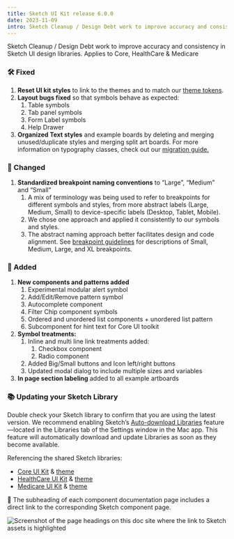 ```yaml
---
title: Sketch UI Kit release 6.0.0
date: 2023-11-09
intro: Sketch Cleanup / Design Debt work to improve accuracy and consistency in Sketch UI design libraries. Applies to Core, HealthCare & Medicare
---
```



Sketch Cleanup / Design Debt work to improve accuracy and consistency in Sketch UI design libraries. Applies to Core, HealthCare & Medicare

### 🛠 Fixed

1. **Reset UI kit styles** to link to the themes and to match our [theme tokens](https://design.cms.gov/foundation/system-color-tokens).
2. **Layout bugs fixed** so that symbols behave as expected:
    1. Table symbols
    2. Tab panel symbols
    3. Form Label symbols
    4. Help Drawer
3. **Organized Text styles** and example boards by deleting and merging unused/duplicate styles and merging split art boards. For more information on typography classes, check out our [migration guide.](https://design.cms.gov/migration-guides/agnostic-typography-classes/?theme=healthcare)

### 💅 Changed

1. **Standardized breakpoint naming conventions** to “Large”, “Medium” and “Small”
    1. A mix of terminology was being used to refer to breakpoints for different symbols and styles, from more abstract labels (Large, Medium, Small) to device-specific labels (Desktop, Tablet, Mobile). 
    2. We chose one approach and applied it consistently to our symbols and styles.
    3. The abstract naming approach better facilitates design and code alignment. See [breakpoint guidelines](https://design.cms.gov/foundation/layout-grid/responsive-design) for descriptions of Small, Medium, Large, and XL breakpoints.

### 🚀 Added

1. **New components and patterns added**
    1. Experimental modular alert symbol
    2. Add/Edit/Remove pattern symbol
    3. Autocomplete component
    4. Filter Chip component symbols
    5. Ordered and unordered list components + unordered list pattern
    6. Subcomponent for hint text for Core UI toolkit
2. **Symbol treatments:**
    1. Inline and multi line link treatments added:
        1. Checkbox component
        2. Radio component
    2. Added Big/Small buttons and Icon left/right buttons  
    3. Updated modal dialog to include multiple sizes and variables
3. **In page section labeling** added to all example artboards

### 📚 Updating your Sketch Library

Double check your Sketch library to confirm that you are using the latest version. We recommend enabling Sketch’s [Auto-download Libraries](https://www.sketch.com/updates/auto-download-libraries/) feature—located in the Libraries tab of the Settings window in the Mac app. This feature will automatically download and update Libraries as soon as they become available.

Referencing the shared Sketch libraries:

- [Core UI Kit](https://www.sketch.com/s/bffbfeb1-59a1-48dd-842f-a1e0566e457f) & [theme](https://www.sketch.com/s/8f09eda7-81dc-452f-849b-f0d9b6336229)
- [HealthCare UI Kit](https://www.sketch.com/s/4da17849-4fab-4684-b2ef-fe63ba7ff10b) & [theme](https://www.sketch.com/s/234cfe38-a500-4405-84fc-769c1449ee47)
- [Medicare UI Kit](https://www.sketch.com/s/c242aee5-25e9-4684-ac7d-0f084ffeb782) & [theme](https://www.sketch.com/s/781c18c9-ba8b-4c7d-a7c3-64b4a9f618db)
  
💎 The subheading of each component documentation page includes a direct link to the corresponding Sketch component page.

<div className="ds-u-measure--wide ds-u-text-align--center ds-u-margin-top--3">
  <img src={sketchLinkScreenshot} width={685} className="ds-u-display--inline-block" alt="Screenshot of the page headings on this doc site where the link to Sketch assets is highlighted" />
</div>